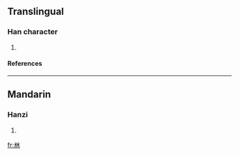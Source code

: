 ==Translingual==
===Han character===
{{Han char|rn=85|rad=水|as=04|sn=8|four=1223<sub>0</sub>|canj=水水 (EE), XX水水 (XXEE)}}
# {{defn|Han|sort=水04}}
====References====
{{Han ref|kx=0612.050|dkj=17219|dj=1005.090|hdz=31557.010|uh=6C9D|ud=27805|bh=CD44|bd=52548}}

----
==Mandarin==
===Hanzi===
{{cmn-hanzi|pin=[[zhuǐ]] ([[zhui3]])|wg=chui<sup>3</sup>}}
# {{defn|Mandarin}}

[[fr:沝]]